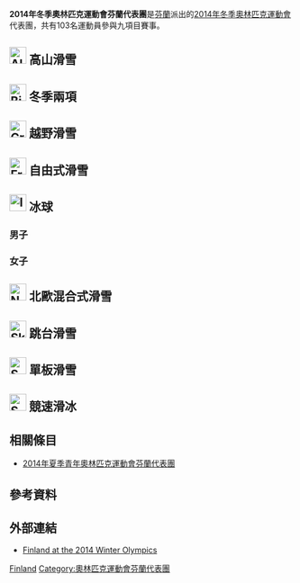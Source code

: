 {{Infobox Country Olympics
|NOC=FIN
|games=2014年冬季
|competitors= '''103'''
|sports= 9
|flagbearer= [[恩尼·鲁卡耶尔维|恩尼·鲁卡耶尔维]]（開幕）<ref>{{cite news |last=Lehtonen |first=Samu |date=2014-02-04 |title=Rukajärvi kantaa Suomen lippua olympialaisten avajaisissa |url=http://yle.fi/urheilu/rukajarvi_kantaa_suomen_lippua_olympialaisten_avajaisissa/7068995 |language=fi |trans-title=Rukajärvi position on the Finnish flag at the opening of the Olympic Games |publisher=Yle Urheilu |accessdate=2014-02-04 |archive-date=2014-02-25 |archive-url=https://web.archive.org/web/20140225010312/http://yle.fi/urheilu/rukajarvi_kantaa_suomen_lippua_olympialaisten_avajaisissa/7068995 |dead-url=no }}</ref><br />[[伊沃·尼斯卡宁|伊沃·尼斯卡宁]]（閉幕）
|officials=123
|gold=1
|silver= 3
|bronze=1
|total=5
|rank=18
}}
'''2014年冬季奧林匹克運動會芬蘭代表團'''是[[芬蘭|芬蘭]]派出的[[2014年冬季奧林匹克運動會|2014年冬季奧林匹克運動會]]代表團，共有103名運動員參與九項目賽事。

== [[Image:Alpine_skiing_pictogram.svg|30px]] 高山滑雪 ==
{{main|2014年冬季奧林匹克運動會高山滑雪比賽}}

== [[Image:Biathlon_pictogram.svg|30px]] 冬季兩項 ==
{{main|2014年冬季奧林匹克運動會冬季兩項比賽}}

== [[Image:Cross_country_skiing_pictogram.svg|30px]] 越野滑雪 ==
{{main|2014年冬季奧林匹克運動會越野滑雪比賽}}

== [[Image:Freestyle_skiing_pictogram.svg|30px]] 自由式滑雪 ==
{{main|2014年冬季奧林匹克運動會自由式滑雪比賽}}

== [[Image:Ice_hockey_pictogram.svg|30px]] 冰球 ==
{{main|2014年冬季奧林匹克運動會冰球比賽}}

=== 男子 ===
{{main|2014年冬季奧林匹克運動會冰球比賽男子賽事}}
=== 女子 ===
{{main|2014年冬季奧林匹克運動會冰球比賽女子賽事}}

== [[Image:Nordic_combined_pictogram.svg|30px]] 北歐混合式滑雪 ==
{{main|2014年冬季奧林匹克運動會北歐混合式滑雪比賽}}

== [[Image:Ski_jumping_pictogram.svg|30px]] 跳台滑雪 ==
{{main|2014年冬季奧林匹克運動會跳台滑雪比賽}}

== [[Image:Snowboarding_pictogram.svg|30px]] 單板滑雪 ==
{{main|2014年冬季奧林匹克運動會單板滑雪比賽}}

== [[Image:Speed_skating_pictogram.svg|30px]] 競速滑冰 ==
{{main|2014年冬季奧林匹克運動會競速滑冰比賽}}

== 相關條目 ==
* [[2014年夏季青年奧林匹克運動會芬蘭代表團|2014年夏季青年奧林匹克運動會芬蘭代表團]]

== 參考資料 ==
{{Reflist}}

== 外部連結 ==
* [http://www.sochi2014.com/en/team-finland Finland at the 2014 Winter Olympics]{{Wayback|url=http://www.sochi2014.com/en/team-finland |date=20140225134839 }}

{{NOCin2014WinterOlympics}}

[[Category:2014年冬季奧林匹克運動會代表團|Finland]]
[[Category:奧林匹克運動會芬蘭代表團|Category:奧林匹克運動會芬蘭代表團]]